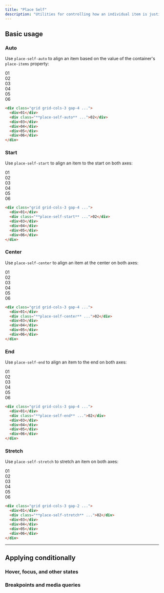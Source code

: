 ```yaml
---
title: "Place Self"
description: "Utilities for controlling how an individual item is justified and aligned at the same time."
---
```




## Basic usage

### Auto

Use `place-self-auto` to align an item based on the value of the container's `place-items` property:

<Example>
  <div class="grid grid-cols-3 gap-4 place-iems-stretch font-mono text-white text-sm font-bold leading-6">
    <div class="p-8 rounded-lg flex items-center justify-center bg-indigo-300 dark:bg-indigo-800 dark:text-indigo-400">01</div>
    <div class="p-8 rounded-lg flex items-center justify-center bg-indigo-500 shadow-lg palce-self-auto">02</div>
    <div class="p-8 rounded-lg flex items-center justify-center bg-indigo-300 dark:bg-indigo-800 dark:text-indigo-400">03</div>
    <div class="p-8 rounded-lg flex items-center justify-center bg-indigo-300 dark:bg-indigo-800 dark:text-indigo-400">04</div>
    <div class="p-8 rounded-lg flex items-center justify-center bg-indigo-300 dark:bg-indigo-800 dark:text-indigo-400">05</div>
    <div class="p-8 rounded-lg flex items-center justify-center bg-indigo-300 dark:bg-indigo-800 dark:text-indigo-400">06</div>
  </div>
</Example>

```html
<div class="grid grid-cols-3 gap-4 ...">
  <div>01</div>
  <div class="**place-self-auto** ...">02</div>
  <div>03</div>
  <div>04</div>
  <div>05</div>
  <div>06</div>
</div>
```

### Start

Use `place-self-start` to align an item to the start on both axes:

<Example>
  <div class="grid grid-cols-3 gap-4 place-iems-stretch font-mono text-white text-sm font-bold leading-6">
    <div class="p-8 rounded-lg flex items-center justify-center bg-purple-300 dark:bg-purple-800 dark:text-purple-400">01</div>
    <div class="bg-stripes-purple rounded-lg grid">
      <div class="w-14 h-14 rounded-lg flex items-center justify-center bg-purple-500 shadow-lg place-self-start">02</div>
    </div>
    <div class="p-8 rounded-lg flex items-center justify-center bg-purple-300 dark:bg-purple-800 dark:text-purple-400">03</div>
    <div class="p-8 rounded-lg flex items-center justify-center bg-purple-300 dark:bg-purple-800 dark:text-purple-400">04</div>
    <div class="p-8 rounded-lg flex items-center justify-center bg-purple-300 dark:bg-purple-800 dark:text-purple-400">05</div>
    <div class="p-8 rounded-lg flex items-center justify-center bg-purple-300 dark:bg-purple-800 dark:text-purple-400">06</div>
  </div>
</Example>

```html
<div class="grid grid-cols-3 gap-4 ...">
  <div>01</div>
  <div class="**place-self-start** ...">02</div>
  <div>03</div>
  <div>04</div>
  <div>05</div>
  <div>06</div>
</div>
```

### Center

Use `place-self-center` to align an item at the center on both axes:

<Example>
  <div class="grid grid-cols-3 gap-4 place-iems-stretch font-mono text-white text-sm font-bold leading-6">
    <div class="p-8 rounded-lg flex items-center justify-center bg-blue-300 dark:bg-blue-800 dark:text-blue-500">01</div>
    <div class="bg-stripes-blue rounded-lg grid">
      <div class="w-14 h-14 rounded-lg flex items-center justify-center bg-blue-500 shadow-lg place-self-center">02</div>
    </div>
    <div class="p-8 rounded-lg flex items-center justify-center bg-blue-300 dark:bg-blue-800 dark:text-blue-500">03</div>
    <div class="p-8 rounded-lg flex items-center justify-center bg-blue-300 dark:bg-blue-800 dark:text-blue-500">04</div>
    <div class="p-8 rounded-lg flex items-center justify-center bg-blue-300 dark:bg-blue-800 dark:text-blue-500">05</div>
    <div class="p-8 rounded-lg flex items-center justify-center bg-blue-300 dark:bg-blue-800 dark:text-blue-500">06</div>
  </div>
</Example>

```html
<div class="grid grid-cols-3 gap-4 ...">
  <div>01</div>
  <div class="**place-self-center** ...">02</div>
  <div>03</div>
  <div>04</div>
  <div>05</div>
  <div>06</div>
</div>
```

### End

Use `place-self-end` to align an item to the end on both axes:

<Example>
  <div class="grid grid-cols-3 gap-4 place-iems-stretch font-mono text-white text-sm font-bold leading-6">
    <div class="p-8 rounded-lg flex items-center justify-center bg-pink-300 dark:bg-pink-800 dark:text-pink-400">01</div>
    <div class="bg-stripes-pink rounded-lg grid">
      <div class="w-14 h-14 rounded-lg flex items-center justify-center bg-pink-500 shadow-lg place-self-end">02</div>
    </div>
    <div class="p-8 rounded-lg flex items-center justify-center bg-pink-300 dark:bg-pink-800 dark:text-pink-400">03</div>
    <div class="p-8 rounded-lg flex items-center justify-center bg-pink-300 dark:bg-pink-800 dark:text-pink-400">04</div>
    <div class="p-8 rounded-lg flex items-center justify-center bg-pink-300 dark:bg-pink-800 dark:text-pink-400">05</div>
    <div class="p-8 rounded-lg flex items-center justify-center bg-pink-300 dark:bg-pink-800 dark:text-pink-400">06</div>
  </div>
</Example>

```html
<div class="grid grid-cols-3 gap-4 ...">
  <div>01</div>
  <div class="**place-self-end** ...">02</div>
  <div>03</div>
  <div>04</div>
  <div>05</div>
  <div>06</div>
</div>
```

### Stretch

Use `place-self-stretch` to stretch an item on both axes:

<Example>
  <div class="grid grid-cols-3 gap-4 place-iems-stretch font-mono text-white text-sm font-bold leading-6">
    <div class="p-8 rounded-lg flex items-center justify-center bg-fuchsia-300 dark:bg-fuchsia-800 dark:text-fuchsia-400">01</div>
    <div class="p-8 rounded-lg flex items-center justify-center bg-fuchsia-500 shadow-lg place-self-stretch">02</div>
    <div class="p-8 rounded-lg flex items-center justify-center bg-fuchsia-300 dark:bg-fuchsia-800 dark:text-fuchsia-400">03</div>
    <div class="p-8 rounded-lg flex items-center justify-center bg-fuchsia-300 dark:bg-fuchsia-800 dark:text-fuchsia-400">04</div>
    <div class="p-8 rounded-lg flex items-center justify-center bg-fuchsia-300 dark:bg-fuchsia-800 dark:text-fuchsia-400">05</div>
    <div class="p-8 rounded-lg flex items-center justify-center bg-fuchsia-300 dark:bg-fuchsia-800 dark:text-fuchsia-400">06</div>
  </div>
</Example>

```html
<div class="grid grid-cols-3 gap-2 ...">
  <div>01</div>
  <div class="**place-self-stretch** ...">02</div>
  <div>03</div>
  <div>04</div>
  <div>05</div>
  <div>06</div>
</div>
```

---

## <Heading ignore>Applying conditionally</Heading>

### <Heading ignore>Hover, focus, and other states</Heading>

<HoverFocusAndOtherStates defaultClass="place-self-start" featuredClass="place-self-end" />

### <Heading ignore>Breakpoints and media queries</Heading>

<BreakpointsAndMediaQueries defaultClass="place-self-start" featuredClass="place-self-end" />
